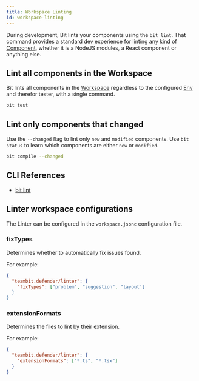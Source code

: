 ```yaml
---
title: Workspace Linting
id: workspace-linting
---
```


During development, Bit lints your components using the `bit lint`. That command
provides a standard dev experience for linting any kind of [Component](#), whether it is a NodeJS modules,
a React component or anything else.

## Lint all components in the Workspace

Bit lints all components in the [Workspace](/workspace/overview) regardless to the configured [Env](/envs/overview) and therefor tester,
with a single command.

```bash
bit test
```

## Lint only components that changed

Use the `--changed` flag to lint only `new` and `modified` components. Use `bit status` to learn
which components are either `new` or `modified`.

```bash
bit compile --changed
```

## CLI References

- [bit lint](/)

## Linter workspace configurations

The Linter can be configured in the `workspace.jsonc` configuration file.

### fixTypes

Determines whether to automatically fix issues found.

For example:

```json
{
  "teambit.defender/linter": {
    "fixTypes": ["problem", "suggestion", "layout']
  }
}
```

### extensionFormats

Determines the files to lint by their extension.

For example:

```json
{
  "teambit.defender/linter": {
    "extensionFormats": ["*.ts", "*.tsx"]
  }
}
```
